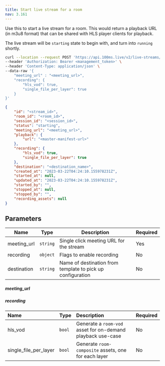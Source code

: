 ```yaml
---
title: Start live stream for a room
nav: 3.161
---
```


Use this to start a live stream for a room. This would return a playback URL (in m3u8 format) that can be shared with HLS player clients for playback.

The live stream will be `starting` state to begin with, and turn into `running` shortly.

<PostRequest title="https://api.100ms.live/v2/live-streams/room/<room_id>/start" />
<Request id="req-0">

```bash
curl --location --request POST 'https://api.100ms.live/v2/live-streams/room/<room_id>/start' \
--header 'Authorization: Bearer <management_token>' \
--header 'Content-Type: application/json' \
--data-raw '{
    "meeting_url" : "<meeting_url>",
    "recording": {
        "hls_vod": true,
        "single_file_per_layer": true
    }
}'
```

</Request>
<ResponseBox id="res-0" status="200 OK">

```json
{
    "id": "<stream_id>",
    "room_id": "<room_id>",
    "session_id": "<session_id>",
    "status": "starting",
    "meeting_url": "<meeting_url>",
    "playback": {
        "url": "<master-manifest-url>"
    },
    "recording": {
        "hls_vod": true,
        "single_file_per_layer": true
    },
    "destination": "<destination_name>",
    "created_at": "2023-03-22T04:24:10.155978231Z",
    "started_at": null,
    "updated_at": "2023-03-22T04:24:10.155978231Z",
    "started_by": "",
    "stopped_at": null,
    "stopped_by": "",
    "recording_assets": null
}
```

</ResponseBox>

## Parameters

| Name         | Type     | Description                                                | Required |
|--------------|----------|----------------------------------------------------------- |----------|
| meeting_url  | `string` | Single click meeting URL for the stream                    | Yes      |
| recording    | `object` | Flags to enable recording                                  | No       |
| destination  | `string` | Name of destination from template to pick up configuration | No       |

##### meeting_url

<MeetingUrlConfig />

##### recording

| Name         | Type   | Description | Required |
| :----------- | :----- | :---------- | :------- |
| hls_vod      | `bool` | Generate a `room-vod` asset for on-demand playback use-case | No  |
| single_file_per_layer | `bool` | Generate `room-composite` assets, one for each layer | No  |
